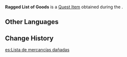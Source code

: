 {{Item Infobox
|id           = 100849
|image        = Book Thank-You Letter.png
|type         = Quest Items
|description  = A list of goods found on a destroyed transport cart.
Both sun and rain have beaten down upon it such that most of its contents are impossible to discern.
One thing alone remains clear &mdash; that this was once a Shogunate receipt for goods and the payments thereof.
|source1      = Obtained during [[A Strange Story in Konda]]
}}
'''Ragged List of Goods''' is a [[Quest Item]] obtained during the {{Quest|A Strange Story in Konda}}.

==Other Languages==
{{Other Languages
|default_hidden = 1
|en      = Ragged List of Goods
|zhs     = 残破的货品清单
|zhs_rm  = Cánpò de Huòpǐn Qīngdān
|zht     = 殘破的貨品清單
|zht_rm  = Cánpò de Huòpǐn Qīngdān
|ja      = ボロボロな貨物リスト
|ja_rm   = Boroboro na Kamotsu Risuto
|ko      = 훼손된 물품 리스트
|es      = Lista de mercancías dañadas
|fr      = Liste de biens en lambeaux
|ru      = Потрёпанный список товаров
|th      = รายการสินค้าโทรม ๆ
|th_rm   = 
|vi      = Danh Sách Hàng Hóa Bị Hỏng
|de      = Liste der beschädigten Waren
|id      = Daftar Barang yang Sudah Usang
|pt      = Lista de Mercadorias Destruídas
|tr      = Yıpranmış Ürün Listesi
|it      = Lista di merci rovinata
}}

==Change History==
{{Change History|2.0}}

[[es:Lista de mercancías dañadas]]